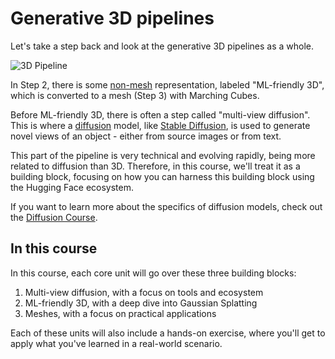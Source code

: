 # Generative 3D pipelines

Let's take a step back and look at the generative 3D pipelines as a whole.

![3D Pipeline](https://huggingface.co/datasets/huggingface/documentation-images/resolve/main/ml-for-3d-course/3d-pipeline.png?download=true)

In Step 2, there is some [non-mesh](non-meshes) representation, labeled "ML-friendly 3D", which is converted to a mesh (Step 3) with Marching Cubes.

Before ML-friendly 3D, there is often a step called "multi-view diffusion". This is where a [diffusion](https://huggingface.co/docs/diffusers/en/index) model, like [Stable Diffusion](https://huggingface.co/spaces/stabilityai/stable-diffusion), is used to generate novel views of an object - either from source images or from text.

This part of the pipeline is very technical and evolving rapidly, being more related to diffusion than 3D. Therefore, in this course, we'll treat it as a building block, focusing on how you can harness this building block using the Hugging Face ecosystem.

If you want to learn more about the specifics of diffusion models, check out the [Diffusion Course](https://huggingface.co/learn/diffusion-course/en/unit0/1).

## In this course

In this course, each core unit will go over these three building blocks:

1. Multi-view diffusion, with a focus on tools and ecosystem
2. ML-friendly 3D, with a deep dive into Gaussian Splatting
3. Meshes, with a focus on practical applications

Each of these units will also include a hands-on exercise, where you'll get to apply what you've learned in a real-world scenario.
